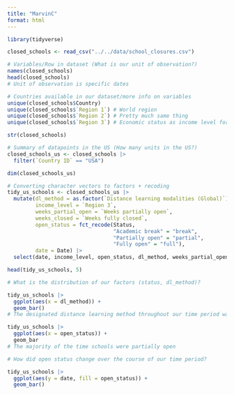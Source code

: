 ```yaml
---
title: "MarvinC"
format: html
---
```


```r
library(tidyverse)

closed_schools <- read_csv("../../data/school_closures.csv")
```


```r
# Variables/Row in dataset (What is our unit of observation?)
names(closed_schools)
head(closed_schools)
# Unit of observation is specific dates

# Countries available in our dataset/more info on variables
unique(closed_schools$Country)
unique(closed_schools$`Region 1`) # World region 
unique(closed_schools$`Region 2`) # Pretty much same thing
unique(closed_schools$`Region 3`) # Economic status as income level for a country/region

str(closed_schools)
```

```r
# Summary of datapoints in the US (How many units in the US?)
closed_schools_us <- closed_schools |>
  filter(`Country ID` == "USA") 

dim(closed_schools_us)

# Converting character vectors to factors + recoding
tidy_us_schools <- closed_schools_us |>
  mutate(dl_method = as.factor(`Distance learning modalities (Global)`), 
         income_level = `Region 3`, 
         weeks_partial_open = `Weeks partially open`, 
         weeks_closed = `Weeks fully closed`, 
         open_status = fct_recode(Status,
                                  "Academic break" = "break",
                                  "Partially open" = "partial",
                                  "Fully open" = "full"), 
         date = Date) |>
  select(date, income_level, open_status, dl_method, weeks_partial_open, weeks_closed)

head(tidy_us_schools, 5)
```

```r
# What is the distribution of our factors (status, dl_method)?

tidy_us_schools |>
  ggplot(aes(x = dl_method)) +
  geom_bar()
# The designated distance learning method throughout our time period was Online+TV

tidy_us_schools |>
  ggplot(aes(x = open_status)) +
  geom_bar
# The majority of the time schools were partially open
```

```r
# How did open status change over the course of our time period?

tidy_us_schools |>
  ggplot(aes(y = date, fill = open_status)) +
  geom_bar()
```

